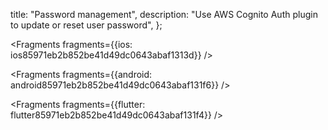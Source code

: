   title: "Password management",
  description: "Use AWS Cognito Auth plugin to update or reset user password",
};






<Fragments fragments={{ios: ios85971eb2b852be41d49dc0643abaf1313d}} />



<Fragments fragments={{android: android85971eb2b852be41d49dc0643abaf131f6}} />



<Fragments fragments={{flutter: flutter85971eb2b852be41d49dc0643abaf131f4}} />
